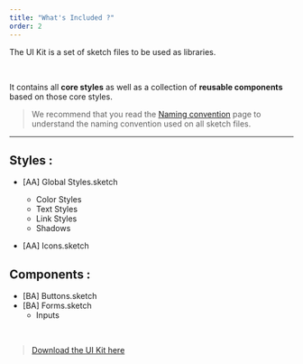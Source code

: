 ```yaml
---
title: "What's Included ?"
order: 2
---
```


The UI Kit is a set of sketch files to be used as libraries.

<br />

It contains all **core styles** as well as a collection of **reusable components** based on those core styles.

>We recommend that you read the [Naming convention](/GetStarted/Designers/namingConvention/) page to understand the naming convention used on all sketch files.

***

## Styles :
* [AA] Global Styles.sketch
  * Color Styles
  * Text Styles
  * Link Styles
  * Shadows

* [AA] Icons.sketch


## Components :
* [BA] Buttons.sketch
* [BA] Forms.sketch
  * Inputs

<br />

> [Download the UI Kit here](https://github.com/adeo/design-system--design-files/)
